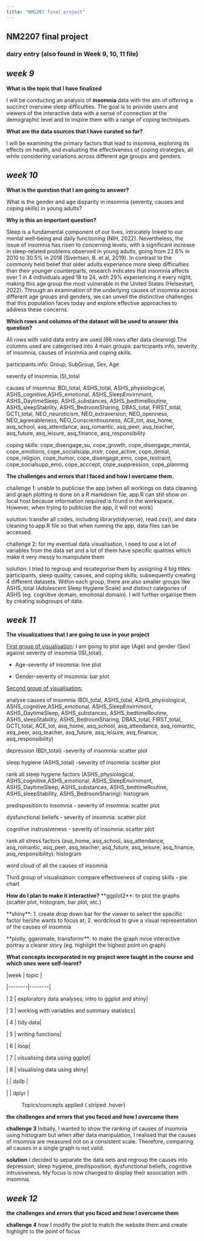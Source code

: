 ```yaml
---
title: "NM2207 final project"
---
```


## NM2207 final project

### dairy entry (also found in Week 9, 10, 11 file)

## *week 9*

**What is the topic that I have finalized**

I will be conducting an analysis of **insomnia** data with the aim of offering a succinct overview sleep difficulties. The goal is to provide users and viewers of the interactive data with a sense of connection at the demographic level and to inspire them with a range of coping techniques.

**What are the data sources that I have curated so far?**

I will be examining the primary factors that lead to insomnia, exploring its effects on health, and evaluating the effectiveness of coping strategies, all while considering variations across different age groups and genders.

## *week 10*

**What is the question that I am going to answer?**

What is the gender and age disparity in insomnia (severity, causes and coping skills) in young adults?

**Why is this an important question?**

Sleep is a fundamental component of our lives, intricately linked to our mental well-being and daily functioning (NIH, 2022). Nevertheless, the issue of insomnia has risen to concerning levels, with a significant increase in sleep-related problems observed in young adults, going from 22.6% in 2010 to 30.5% in 2018 (Sivertsen, B. et al, 2019). In contrast to the commonly held belief that older adults experience more sleep difficulties than their younger counterparts, research indicates that insomnia affects over 1 in 4 individuals aged 18 to 24, with 29% experiencing it every night, making this age group the most vulnerable in the United States (Helsestart, 2022). Through an examination of the underlying causes of insomnia across different age groups and genders, we can unveil the distinctive challenges that this population faces today and explore effective approaches to address these concerns.

**Which rows and columns of the dataset will be used to answer this question?**

All rows with valid data entry are used (86 rows after data cleaning).The columns used are categorised into 4 main groups: participants info, severity of insomnia, causes of insomnia and coping skills.

participants info: Group, SubGroup, Sex, Age

severity of insomnia: ISI_total

causes of insomnia: BDI_total, ASHS_total, ASHS_physiological, ASHS_cognitive,ASHS_emotional, ASHS_SleepEnvirnmont, ASHS_DaytimeSleep, ASHS_substances, ASHS_bedtimeRoutine, ASHS_sleepStability, ASHS_BedroomSharing, DBAS_total, FIRST_total, GCTI_total, NEO_neuroticism, NEO_extraversion, NEO_openness, NEO_agreeableness, NEO_Conscientiousness, ACE_tot, asq_home, asq_school, asq_attendance, asq_romantic, asq_peer, asq_teacher, asq_future, asq_leisure, asq_finance, asq_responsibility

coping skills: cope_disengage_su, cope_growth, cope_disengage_mental, cope_emotions, cope_socialsupp_instr, cope_active, cope_denial, cope_religion, cope_humor, cope_disengage_emo, cope_restraint, cope_socialsupp_emo, cope_acccept, cope_suppression, cope_planning

**The challenges and errors that I faced and how I overcame them.**

challenge 1: unable to publicise the app (when all workings on data cleaning and graph plotting is done on a R markdown file, app.R can still show on local host because information required is found in the workspace. However, when trying to publicise the app, it will not work)

solution: transfer all codes, including library(tidyverse), read.csv(), and data cleaning to app.R file so that when running the app, data files can be accessed.

challenge 2: for my eventual data visualisation, I need to use a lot of variables from the data set and a lot of them have specific qualities which make it very messy to manipulate them

solution: I tried to regroup and recategorise them by assigning 4 big titles: participants, sleep quality, casues, and coping skills; subsequently creating 4 different datasets. Within each group, there are also smaller groups like ASHS_total (Adolescent Sleep Hygiene Scale) and distinct categories of ASHS (eg. cognitive domain, emotional domain). I will further organise them by creating subgroups of data.

## *week 11*

**The visualizations that I are going to use in your project**

[First group of visualisation]{.underline}: I am going to plot age (Age) and gender (Sex) against severity of insomnia (ISI_total).

-   Age-severity of insomnia: line plot

-   Gender-severity of insomnia: bar plot

[Second group of visualisation:]{.underline}

analyse causes of insomnia (BDI_total, ASHS_total, ASHS_physiological, ASHS_cognitive,ASHS_emotional, ASHS_SleepEnvirnmont, ASHS_DaytimeSleep, ASHS_substances, ASHS_bedtimeRoutine, ASHS_sleepStability, ASHS_BedroomSharing, DBAS_total, FIRST_total, GCTI_total, ACE_tot, asq_home, asq_school, asq_attendance, asq_romantic, asq_peer, asq_teacher, asq_future, asq_leisure, asq_finance, asq_responsibility)

depression (BDI_total) -severity of insomnia: scatter plot

sleep hygiene (ASHS_total) -severity of insomnia: scatter plot

rank all sleep hygiene factors (ASHS_physiological, ASHS_cognitive,ASHS_emotional, ASHS_SleepEnvirnmont, ASHS_DaytimeSleep, ASHS_substances, ASHS_bedtimeRoutine, ASHS_sleepStability, ASHS_BedroomSharing): histogram

predisposition to insomnia - severity of insomnia: scatter plot

dysfunctional beliefs - severity of insomnia: scatter plot

cognitive instrusiveness - severity of insomnia: scatter plot

rank all stress factors (asq_home, asq_school, asq_attendance, asq_romantic, asq_peer, asq_teacher, asq_future, asq_leisure, asq_finance, asq_responsibility): histogram

word cloud of all the causes of insomnia

Third group of visualisation: compare effectiveness of coping skills - pie chart

**How do I plan to make it interactive?** \*\*ggplot2\*\*: to plot the graphs (scatter plot, histogram, bar plot, etc.)

\*\*shiny\*\*: 1. create drop down bar for the viewer to select the specific factor he/she wants to focus at; 2. wordcloud to give a visual representation of the causes of insomnia

\*\*plotly, gganimate, transformr\*\*: to make the graph mroe interactive portray a clearer story (eg. highlight the highest point on graph)

**What concepts incorporated in my project were taught in the course and which ones were self-learnt?**

\|week \| topic \|

\|\-\-\-\-\-\-\--\|\-\-\-\-\-\-\--\|

\| 2 \| exploratory data analyses; intro to ggplot and shiny\|

\| 3 \| working with variables and summary statistics\|

\| 4 \| tidy data\|

\| 5 \| writing functions\|

\| 6 \| loop\|

\| 7 \| visualising data using ggplot\|

\| 8 \| visualising data using shiny\|

\| \| dslib \|

\| \| dplyr \|

: Topics/concepts applied {.striped .hover}

**the challenges and errors that you faced and how I overcame them**

**challenge 3** Initially, I wanted to show the ranking of causes of insomnia using histogram but when after data manipulation, I realised that the causes of insomnia are measured not on a consistent scale. Therefore, comparing all causes in a single graph is not valid.

**solution** I decided to separate the data sets and regroup the causes into depression, sleep hygiene, predisposition, dysfunctional beliefs, cognitive intrusiveness. My focus is now changed to display their association with insomnia.

## *week 12*

**the challenges and errors that you faced and how I overcame them**

**challenge 4** how I modify the plot to match the website them and create highlight to the point of focus

